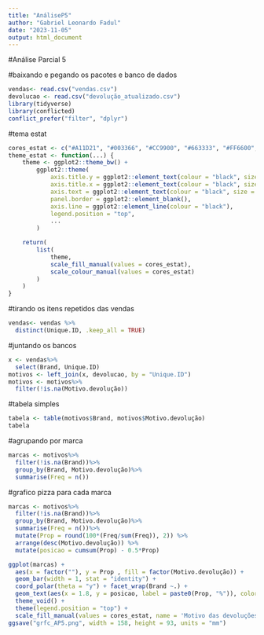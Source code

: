 ```yaml
---
title: "AnáliseP5"
author: "Gabriel Leonardo Fadul"
date: "2023-11-05"
output: html_document
---
```

#Análise Parcial 5

#baixando e pegando os pacotes e banco de dados
```r
vendas<- read.csv("vendas.csv")
devolucao <- read.csv("devolução_atualizado.csv")
library(tidyverse)
library(conflicted)
conflict_prefer("filter", "dplyr")
```

#tema estat
```r
cores_estat <- c("#A11D21", "#003366", "#CC9900", "#663333", "#FF6600", "#CC9966", "#999966", "#006606", "#008091", "#041835", "#666666")
theme_estat <- function(...) {
    theme <- ggplot2::theme_bw() +
        ggplot2::theme(
            axis.title.y = ggplot2::element_text(colour = "black", size = 12),
            axis.title.x = ggplot2::element_text(colour = "black", size = 12),
            axis.text = ggplot2::element_text(colour = "black", size = 9.5),
            panel.border = ggplot2::element_blank(),
            axis.line = ggplot2::element_line(colour = "black"),
            legend.position = "top",
            ...
        )

    return(
        list(
            theme,
            scale_fill_manual(values = cores_estat),
            scale_colour_manual(values = cores_estat)
        )
    )
}
```

#tirando os itens repetidos das vendas
```r
vendas<- vendas %>%
  distinct(Unique.ID, .keep_all = TRUE)
```

#juntando os bancos
```r
x <- vendas%>%
  select(Brand, Unique.ID)
motivos <- left_join(x, devolucao, by = "Unique.ID")
motivos <- motivos%>%
  filter(!is.na(Motivo.devolução))
```

#tabela simples
```r
tabela <- table(motivos$Brand, motivos$Motivo.devolução)
tabela
```

#agrupando por marca
```r
marcas <- motivos%>%
  filter(!is.na(Brand))%>%
  group_by(Brand, Motivo.devolução)%>%
  summarise(Freq = n())
```

#grafico pizza para cada marca
```r
marcas <- motivos%>%
  filter(!is.na(Brand))%>%
  group_by(Brand, Motivo.devolução)%>%
  summarise(Freq = n())%>%
  mutate(Prop = round(100*(Freq/sum(Freq)), 2)) %>%
  arrange(desc(Motivo.devolução)) %>%
  mutate(posicao = cumsum(Prop) - 0.5*Prop)

ggplot(marcas) +
  aes(x = factor(""), y = Prop , fill = factor(Motivo.devolução)) +
  geom_bar(width = 1, stat = "identity") +
  coord_polar(theta = "y") + facet_wrap(Brand ~.) +
  geom_text(aes(x = 1.8, y = posicao, label = paste0(Prop, "%")), color = "black", size = 2.1) +
  theme_void() +
  theme(legend.position = "top") +
  scale_fill_manual(values = cores_estat, name = 'Motivo das devoluções') 
ggsave("grfc_AP5.png", width = 158, height = 93, units = "mm")
```

